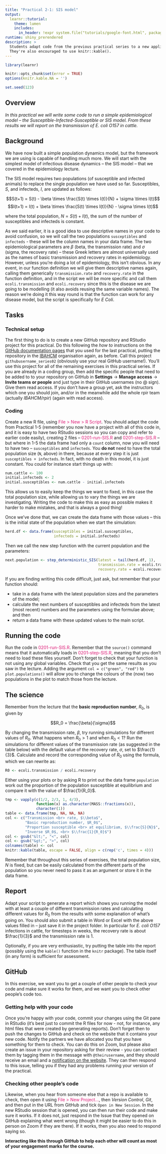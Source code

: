 ```yaml
---
title: "Practical 2-1: SIS model"
output: 
  learnr::tutorial:
    theme: lumen
    includes:
      in_header: !expr system.file("tutorials/google-font.html", package = "RPiR")
runtime: shiny_prerendered
description: >
  Students adapt code from the previous practical series to a new application.
  They're also encouraged to use knitr::kable().
---
```


```r
library(learnr)

knitr::opts_chunk$set(error = TRUE)
options(knitr.kable.NA = '')

set.seed(123)
```

## Overview

*In this practical we will write some code to run a simple epidemiological 
model -- the Susceptible-Infected-Susceptible or SIS model. From these results
we will report on the transmission of E. coli O157 in cattle.*

## Background

We have now built a simple population dynamics model, but the framework we are 
using is capable of handling much more. We will start with the simplest model of
infectious disease dynamics -- the SIS model -- that we covered in the
epidemiology lecture.

The SIS model requires two populations (of susceptible and infected animals) to
replace the single population we have used so far. Susceptibles, $S$, and
infecteds, $I$, are updated as follows:

$$S(t+1) = S(t) - \beta \times \frac{S(t) \times I(t)}{N} + \sigma \times I(t)$$
$$I(t+1) = I(t) + \beta \times \frac{S(t) \times I(t)}{N} - \sigma \times I(t)$$

where the total population, $N = S(t) + I(t)$, the sum of the number of
susceptibles and infecteds is constant.

As we said earlier, it is a good idea to use descriptive names in your code to
avoid confusion, so we will call the two populations `susceptibles` and
`infecteds` - these will be the column names in your data frame. The
two epidemiological parameters are $\beta$ (beta, the transmission rate) and
$\sigma$ (sigma, the recovery rate) -- these Greek letters are almost universally
used as the names of basic transmission and recovery rates in epidemiology.
However, unless you're doing a lot of epidemiology, this isn't obvious. In any
event, in our function definition we will give them descriptive names again,
calling them generically `transmission.rate` and `recovery.rate` in the function
definition, and in the script we will be more specific and call them
`ecoli.transmission` and `ecoli.recovery` since this is the  disease we are
going to be modelling (it also avoids reusing the same variable
names). The reason we're doing it this way round is that the function can
work for any disease model, but the script is specifically for *E Coli*.

## Tasks

### Technical setup

The first thing to do is to create a new GitHub repository and RStudio project
for this practical. Do this following the *how to* instructions on the [GitHub
documentation pages](https://ibahcm.github.io/RPiR/articles/pages/use_github.html)
that you used for the last practical, putting the repository in
the [IBAHCM](https://github.com/IBAHCM) organisation again, as before. Call this
project `githubusername_series02` (obviously use your real GitHub username!).
You'll use this project for all of the remaining exercises in this practical
series. If you are already in a coding group, then add the specific people that
need to be added to to your repository on GitHub in **Settings** ->
**Manage access** -> **Invite teams or people** and just type in their GitHub
usernames (no @ sign). Give them read access. If you don't have a group yet,
ask the instructors which one you should join, and/or in the meanwhile add the 
whole rpir team (actually *IBAHCM/rpir*) (again with read access).

### Coding

Create a new R file, using <span style="color: #dd1c77;">File > New > R
Script</span>. You should adapt the code from Practical 1-5 (remember you now
have a project with all of this code in, and it is easy to have two RStudio
sessions so you can copy and refer to earlier code easily), creating 2 files -- 
<span style="color: #dd1c77;">0201-run-SIS.R</span>
and <span style="color: #dd1c77;">0201-step-SIS.R</span> -- but where in 1-5 
the data frame had only a `count` column, now you will need to have two --
`susceptibles` and `infecteds`. You **do not** need to have the total population
size (`N`, above) in there, because at every step it is just
`susceptibles + infecteds`. In fact, with no death in this model, it is just
constant. You could for instance start things up with:

```r
num.cattle <- 100
initial.infecteds <- 2
initial.susceptibles <- num.cattle - initial.infecteds
```

This allows us to easily keep the things we want to fixed, in this case the 
total population size, while allowing us to vary the things we are 
investigating. Writing the code to make this as easy as possible makes it harder 
to make mistakes, and that is always a good thing!

Once we've done that, we can create the data frame with those values -- this is
the initial state of the population when we start the simulation:

```r
herd.df <- data.frame(susceptibles = initial.susceptibles,
                      infecteds = initial.infecteds)
```

Then we call the new step function with the current population and the
parameters:

```r
next.population <- step_deterministic_SIS(latest = tail(herd.df, 1), 
                                          transmission.rate = ecoli.transmission,
                                          recovery.rate = ecoli.recovery)
```

If you are finding writing this code difficult, just ask, but remember that your
function should: 

* take in a data frame with the latest population sizes and the parameters of 
the model;
* calculate the next numbers of susceptibles and infecteds from the latest (most
recent) numbers and the parameters using the formulae above; and then 
* return a data frame with these updated values to the main script.

## Running the code

Run the code in <span style="color: #dd1c77;">0201-run-SIS.R</span>. Remember 
that the `source()` command means that it automatically loads in 
<span style="color: #dd1c77;">0201-step-SIS.R</span>, meaning that you 
don't need to load these files yourself. Don't forget to check that
your function is not using any global variables. Check that you get the same
results as you saw in the lecture. Adding the argument `col = c("green", "red")` 
to `plot.populations()` will allow you to change the colours of the (now) two
populations in the plot to match those from the lecture.

## The science

Remember from the lecture that the **basic reproduction number**, $R_0$, is 
given by 

$$R_0 = \frac{\beta}{\sigma}$$

By changing the transmission rate, $\beta$, try running simulations for 
different values of $R_0$. What happens when $R_0 > 1$ and when $R_0 < 1$? 
Run the simulations for different values of the transmission rate (as suggested 
in the table below) with the default value of the recovery rate, $\sigma$, set 
to $\frac{1}{3}$. Calculate and record the corresponding value of $R_0$ using 
the formula, which we can rewrite as:

```r
R0 <- ecoli.transmission / ecoli.recovery
```

Either using your plots or by asking R to 
print out the data frame `population` work out the proportion of the population
susceptible at equilibrium and compare it with the value of $\frac{1}{R_0}$.

```r
tmp <- vapply(c(1/2, 2/3, 1, 4/3), 
              function(x) as.character(MASS::fractions(x)),
              character(1))
table <- data.frame(tmp, NA, NA, NA)
col <- c("Transmission <br> rate, $\\beta$", 
         "Basic reproduction number, $R_0$",
         "Proportion susceptible <br> at equilibrium, $\\frac{S}{N}$",
         "Inverse $R_0$, <br> $\\frac{1}{R_0}$")
col <- gsub("&lt;", "<", col)
col <- gsub("&gt;", ">", col)
colnames(table) <- col
knitr::kable(table, escape = FALSE, align = c(rep('c', times = 4)))
```

Remember that throughout this series of exercises, the total population size,
$N$ is fixed, but can be easily calculated from the different parts of the
population so you never need to pass it as an argument or store it in the
data frame.

## Report
Adapt your script to generate a report which shows you running the model with at 
least a couple of different transmission rates and calculating different values
for $R_0$ from the results with some explanation of what's going on. You 
should also submit a table in Word or Excel with the above values filled in -- 
just save it in the project folder. In particular for *E. coli O157* infections 
in cattle, for timesteps in weeks, the recovery rate is about $\frac{1}{3}$ and 
the transmission rate is 1.

Optionally, if you are very enthusiastic, try putting the table into the report
(possibly using the `kable()` function in the `knitr` package). The table itself 
(in any form) is sufficient for assessment.

## GitHub

In this exercise, we want you to get a couple of other people to check your code
and make sure it works for them, and we want you to check other people's code
too.

### Getting help with your code

Once you're happy with your code, commit your changes using the Git pane in
RStudio (it's best just to commit the R files for now - not, for instance, any
html files that were created by generating reports). Don't forget then to push
the changes to GitHub and check on the website that it contains your new code.
Notify the partners we have allocated you that you have something for them to
check. You can do this on Zoom, but please also create an issue in your
repository asking for their review - you can contact them by tagging them in
the message with `@theirusername`, and they should receive an email and a
[notification on the website](https://github.com/notifications). They can then
respond to this issue, telling you if they had any problems running your version
of the practical.

### Checking other people's code

Likewise, when you hear from someone else that a repo is available to check,
then open it using <span style="color: #dd1c77;">File > New Project...</span>,
then *Version Control*, *Git*, and then put in the URL from GitHub and tick
`Open in New Session`. In the new RStudio session that is opened, you can then
run their code and make sure it works. If it does not, just respond in the Issue
that they opened on GitHub explaining what went wrong (though it might be easier
to do this in person on Zoom if they are there). If it works, then you also need
to respond saying so.

**Interacting like this through GitHub to help each other will count as most of
your engagement marks for the course.**
